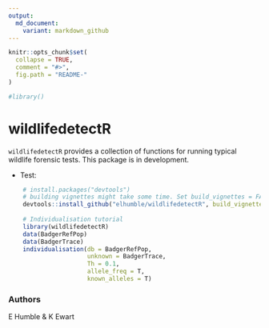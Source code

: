 ```yaml
---
output:
  md_document:
    variant: markdown_github
---
```


<!-- README.md is generated from README.Rmd. Please edit that file -->

```r
knitr::opts_chunk$set(
  collapse = TRUE,
  comment = "#>",
  fig.path = "README-"
)
```

```r
#library()
```

# wildlifedetectR

`wildlifedetectR` provides a collection of functions for running typical wildlife forensic tests. This package is in development.


* Test:

```R
    # install.packages("devtools")
    # building vignettes might take some time. Set build_vignettes = FALSE for a quick download.
    devtools::install_github("elhumble/wildlifedetectR", build_vignettes = TRUE)
    
    # Individualisation tutorial
    library(wildlifedetectR)
    data(BadgerRefPop)
    data(BadgerTrace)
    individualisation(db = BadgerRefPop,
                      unknown = BadgerTrace,
                      Th = 0.1,
                      allele_freq = T,
                      known_alleles = T)
```

### Authors
E Humble & K Ewart

    


